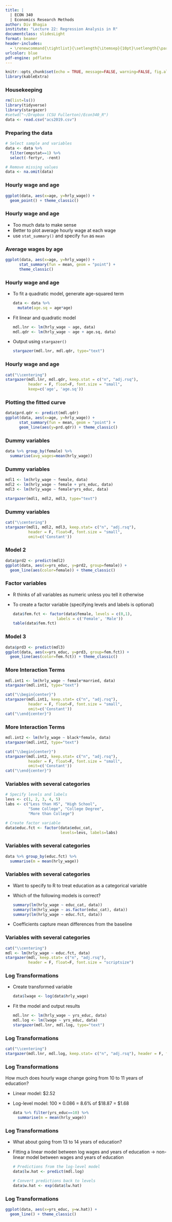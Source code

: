 ```yaml
---
title: |
  | ECON 340  
  | Economics Research Methods
author: Div Bhagia 
institute: "Lecture 22: Regression Analysis in R"
documentclass: slidesLight
format: beamer
header-includes:
  - \renewcommand{\tightlist}{\setlength{\itemsep}{10pt}\setlength{\parskip}{0pt}}
urlcolor: blue
pdf-engine: pdflatex
---
```


```r
knitr::opts_chunk$set(echo = TRUE, message=FALSE, warning=FALSE, fig.align="center")
library(kableExtra)
```

### Housekeeping

```r
rm(list=ls())
library(tidyverse)
library(stargazer)
#setwd("~/Dropbox (CSU Fullerton)/Econ340_R")
data <- read.csv("acs2019.csv")
```

### Preparing the data

```r
# Select sample and variables
data <- data %>% 
  filter(empstat==1) %>% 
  select(-fertyr, -rent)

# Remove missing values
data <- na.omit(data)
```

### Hourly wage and age

```r
ggplot(data, aes(x=age, y=hrly_wage)) +
  geom_point() + theme_classic()
```

### Hourly wage and age

-   Too much data to make sense
-   Better to plot average hourly wage at each wage
-   use `stat_summary()` and specify `fun` as `mean`

### Average wages by age

```r
ggplot(data, aes(x=age, y=hrly_wage)) +
      stat_summary(fun = mean, geom = "point") + 
      theme_classic()
```

### Hourly wage and age

-   To fit a quadratic model, generate age-squared term

    ```r
    data <- data %>% 
      mutate(age.sq = age*age)
    ```

-   Fit linear and quadratic model

    ```r
    mdl.lnr <- lm(hrly_wage ~ age, data)
    mdl.qdr <- lm(hrly_wage ~ age + age.sq, data)
    ```

-   Output using `stargazer()`

    ```r
    stargazer(mdl.lnr, mdl.qdr, type="text")
    ```

### Hourly wage and age

```r
cat("\\centering")
stargazer(mdl.lnr, mdl.qdr, keep.stat = c("n", "adj.rsq"), 
          header = F, float=F, font.size = "small", 
          keep=c('age', 'age.sq'))
```

### Plotting the fitted curve

\vspace{-1em}

```r
data$prd.qdr <- predict(mdl.qdr)
ggplot(data, aes(x=age, y=hrly_wage)) +
      stat_summary(fun = mean, geom = "point") + 
      geom_line(aes(y=prd.qdr)) + theme_classic()
```

### Dummy variables

```r
data %>% group_by(female) %>% 
  summarise(avg_wages=mean(hrly_wage))
```

### Dummy variables

```r
mdl1 <- lm(hrly_wage ~ female, data)
mdl2 <- lm(hrly_wage ~ female + yrs_educ, data)
mdl3 <- lm(hrly_wage ~ female*yrs_educ, data)

stargazer(mdl1, mdl2, mdl3, type="text")
```

### Dummy variables

```r
cat("\\centering")
stargazer(mdl1, mdl2, mdl3, keep.stat= c("n", "adj.rsq"), 
          header = F, float=F, font.size = "small", 
          omit=c('Constant'))
```

### Model 2

\vspace{-0.5em}

```r
data$prd2 <- predict(mdl2)
ggplot(data, aes(x=yrs_educ, y=prd2, group=female)) +
  geom_line(aes(color=female)) + theme_classic()
```

### Factor variables

-   R thinks of all variables as numeric unless you tell it otherwise

-   To create a factor variable (specifying levels and labels is optional)

    ```r
    data$fem.fct <- factor(data$female, levels = c(0,1), 
                       labels = c('Female', 'Male'))
    table(data$fem.fct)
    ```

### Model 3

\vspace{-0.5em}

```r
data$prd3 <- predict(mdl3)
ggplot(data, aes(x=yrs_educ, y=prd3, group=fem.fct)) +
  geom_line(aes(color=fem.fct)) + theme_classic()
```

### More Interaction Terms

\vspace{-0.5em}

```r
mdl.int1 <- lm(hrly_wage ~ female*married, data)
stargazer(mdl.int1, type="text")
```

```r
cat("\\begin{center}")
stargazer(mdl.int1, keep.stat= c("n", "adj.rsq"), 
          header = F, float=F, font.size = "small", 
          omit=c('Constant'))
cat("\\end{center}")
```

### More Interaction Terms

\vspace{-0.5em}

```r
mdl.int2 <- lm(hrly_wage ~ black*female, data)
stargazer(mdl.int2, type="text")
```

```r
cat("\\begin{center}")
stargazer(mdl.int2, keep.stat= c("n", "adj.rsq"), 
          header = F, float=F, font.size = "small", 
          omit=c('Constant'))
cat("\\end{center}")
```

### Variables with several categories

```r
# Specify levels and labels
levs <- c(1, 2, 3, 4, 5)
labs <- c("Less than HS", "High School", 
          "Some College", "College Degree", 
          "More than College")

# Create factor variable
data$educ.fct <- factor(data$educ_cat, 
                        levels=levs, labels=labs)
```

### Variables with several categories

```r
data %>% group_by(educ.fct) %>%
  summarise(m = mean(hrly_wage))
```

### Variables with several categories

-   Want to specify to R to treat education as a categorical variable

-   Which of the following models is correct?

    ```r
    summary(lm(hrly_wage ~ educ_cat, data))
    summary(lm(hrly_wage ~ as.factor(educ_cat), data))
    summary(lm(hrly_wage ~ educ.fct, data))
    ```

-   Coefficients capture mean differences from the baseline

### Variables with several categories

```r
cat("\\centering")
mdl <- lm(hrly_wage ~ educ.fct, data)
stargazer(mdl, keep.stat= c("n", "adj.rsq"), 
          header = F, float=F, font.size = "scriptsize")
```

### Log Transformations

-   Create transformed variable

    ```r
    data$lwage <- log(data$hrly_wage)
    ```

-   Fit the model and output results

    ```r
    mdl.lnr <- lm(hrly_wage ~ yrs_educ, data)
    mdl.log <- lm(lwage ~ yrs_educ, data)
    stargazer(mdl.lnr, mdl.log, type="text")
    ```

### Log Transformations

```r
cat("\\centering")
stargazer(mdl.lnr, mdl.log, keep.stat= c("n", "adj.rsq"), header = F, float=F, font.size = "small")
```

### Log Transformations

How much does hourly wage change going from 10 to 11 years of education?

-   Linear model: \$2.52

-   Log-level model: 100 $\times$ 0.086 = 8.6% of \$18.87 = \$1.68

    ```r
    data %>% filter(yrs_educ==10) %>% 
      summarise(m = mean(hrly_wage))
    ```

### Log Transformations

-   What about going from 13 to 14 years of education?

-   Fitting a linear model between log wages and years of education $\rightarrow$ non-linear model between wages and years of education

    ```r
    # Predictions from the log-level model
    data$lw.hat <- predict(mdl.log) 

    # Convert predictions back to levels
    data$w.hat <- exp(data$lw.hat)
    ```

### Log Transformations

```r
ggplot(data, aes(x=yrs_educ, y=w.hat)) +
  geom_line() + theme_classic()
```